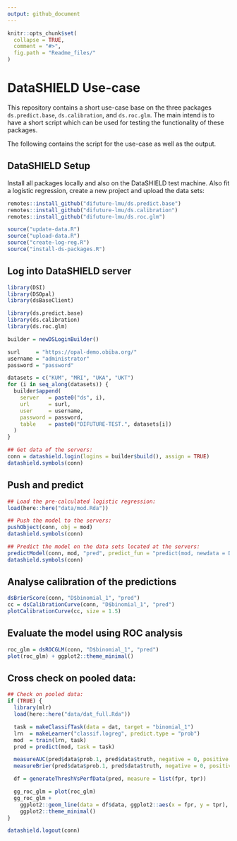 ```yaml
---
output: github_document
---
```


<!-- README.md is generated from README.Rmd. Please edit that file -->

```r
knitr::opts_chunk$set(
  collapse = TRUE,
  comment = "#>",
  fig.path = "Readme_files/"
)
```

# DataSHIELD Use-case

This repository contains a short use-case base on the three packages `ds.predict.base`, `ds.calibration`, and `ds.roc.glm`. The main intend is to have a short script which can be used for testing the functionality of these packages.

The following contains the script for the use-case as well as the output.

## DataSHIELD Setup

Install all packages locally and also on the DataSHIELD test machine. Also fit a logistic regression, create a new project and upload the data sets:

```r
remotes::install_github("difuture-lmu/ds.predict.base")
remotes::install_github("difuture-lmu/ds.calibration")
remotes::install_github("difuture-lmu/ds.roc.glm")

source("update-data.R")
source("upload-data.R")
source("create-log-reg.R")
source("install-ds-packages.R")
```

## Log into DataSHIELD server

```r
library(DSI)
library(DSOpal)
library(dsBaseClient)

library(ds.predict.base)
library(ds.calibration)
library(ds.roc.glm)

builder = newDSLoginBuilder()

surl     = "https://opal-demo.obiba.org/"
username = "administrator"
password = "password"

datasets = c("KUM", "MRI", "UKA", "UKT")
for (i in seq_along(datasets)) {
  builder$append(
    server   = paste0("ds", i),
    url      = surl,
    user     = username,
    password = password,
    table    = paste0("DIFUTURE-TEST.", datasets[i])
  )
}

## Get data of the servers:
conn = datashield.login(logins = builder$build(), assign = TRUE)
datashield.symbols(conn)
```

## Push and predict

```r
## Load the pre-calculated logistic regression:
load(here::here("data/mod.Rda"))

## Push the model to the servers:
pushObject(conn, obj = mod)
datashield.symbols(conn)

## Predict the model on the data sets located at the servers:
predictModel(conn, mod, "pred", predict_fun = "predict(mod, newdata = D, type = 'response')")
datashield.symbols(conn)
```

## Analyse calibration of the predictions

```r
dsBrierScore(conn, "D$binomial_1", "pred")
cc = dsCalibrationCurve(conn, "D$binomial_1", "pred")
plotCalibrationCurve(cc, size = 1.5)
```

## Evaluate the model using ROC analysis

```r
roc_glm = dsROCGLM(conn, "D$binomial_1", "pred")
plot(roc_glm) + ggplot2::theme_minimal()
```

## Cross check on pooled data:

```r
## Check on pooled data:
if (TRUE) {
  library(mlr)
  load(here::here("data/dat_full.Rda"))

  task = makeClassifTask(data = dat, target = "binomial_1")
  lrn  = makeLearner("classif.logreg", predict.type = "prob")
  mod  = train(lrn, task)
  pred = predict(mod, task = task)

  measureAUC(pred$data$prob.1, pred$data$truth, negative = 0, positive = 1)
  measureBrier(pred$data$prob.1, pred$data$truth, negative = 0, positive = 1)

  df = generateThreshVsPerfData(pred, measure = list(fpr, tpr))

  gg_roc_glm = plot(roc_glm)
  gg_roc_glm +
    ggplot2::geom_line(data = df$data, ggplot2::aes(x = fpr, y = tpr), color = "dark red", alpha = 0.6) +
    ggplot2::theme_minimal()
}

datashield.logout(conn)
```

